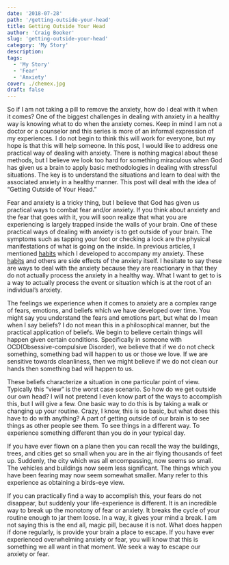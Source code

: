 ```yaml
---
date: '2018-07-28'
path: '/getting-outside-your-head'
title: Getting Outside Your Head
author: 'Craig Booker'
slug: 'getting-outside-your-head'
category: 'My Story'
description:
tags:
  - 'My Story'
  - 'Fear'
  - 'Anxiety'
cover: ./chemex.jpg
draft: false
---
```


So if I am not taking a pill to remove the anxiety, how do I deal with it when it comes? One of the biggest challenges in dealing with anxiety in a healthy way is knowing what to do when the anxiety comes. Keep in mind I am not a doctor or a counselor and this series is more of an informal expression of my experiences. I do not begin to think this will work for everyone, but my hope is that this will help someone. In this post, I would like to address one practical way of dealing with anxiety. There is nothing magical about these methods, but I believe we look too hard for something miraculous when God has given us a brain to apply basic methodologies in dealing with stressful situations. The key is to understand the situations and learn to deal with the associated anxiety in a healthy manner. This post will deal with the idea of “Getting Outside of Your Head.”

Fear and anxiety is a tricky thing, but I believe that God has given us practical ways to combat fear and/or anxiety. If you think about anxiety and the fear that goes with it, you will soon realize that what you are experiencing is largely trapped inside the walls of your brain. One of these practical ways of dealing with anxiety is to get outside of your brain. The symptoms such as tapping your foot or checking a lock are the physical manifestations of what is going on the inside. In previous articles, I mentioned [habits](https://craigbooker.com/blog/the-gold-standard) which I developed to accompany my anxiety. These [habits](https://craigbooker.com/blog/the-gold-standard) and others are side effects of the anxiety itself. I hesitate to say these are ways to deal with the anxiety because they are reactionary in that they do not actually process the anxiety in a healthy way. What I want to get to is a way to actually process the event or situation which is at the root of an individual’s anxiety.

The feelings we experience when it comes to anxiety are a complex range of fears, emotions, and beliefs which we have developed over time. You might say you understand the fears and emotions part, but what do I mean when I say beliefs? I do not mean this in a philosophical manner, but the practical application of beliefs. We begin to believe certain things will happen given certain conditions. Specifically in someone with OCD(Obsessive-compulsive Disorder), we believe that if we do not check something, something bad will happen to us or those we love. If we are sensitive towards cleanliness, then we might believe if we do not clean our hands then something bad will happen to us.

These beliefs characterize a situation in one particular point of view. Typically this “view” is the worst case scenario. So how do we get outside our own head? I will not pretend I even know part of the ways to accomplish this, but I will give a few. One basic way to do this is by taking a walk or changing up your routine. Crazy, I know, this is so basic, but what does this have to do with anything? A part of getting outside of our brain is to see things as other people see them. To see things in a different way. To experience something different than you do in your typical day.

If you have ever flown on a plane then you can recall the way the buildings, trees, and cities get so small when you are in the air flying thousands of feet up. Suddenly, the city which was all encompassing, now seems so small. The vehicles and buildings now seem less significant. The things which you have been fearing may now seem somewhat smaller. Many refer to this experience as obtaining a birds-eye view.

If you can practically find a way to accomplish this, your fears do not disappear, but suddenly your life-experience is different. It is an incredible way to break up the monotony of fear or anxiety. It breaks the cycle of your routine enough to jar them loose. In a way, it gives your mind a break. I am not saying this is the end all, magic pill, because it is not. What does happen if done regularly, is provide your brain a place to escape. If you have ever experienced overwhelming anxiety or fear, you will know that this is something we all want in that moment. We seek a way to escape our anxiety or fear.
